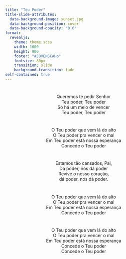 ```yaml
---
title: "Teu Poder"
title-slide-attributes:
  data-background-image: sunset.jpg
  data-background-position: cover
  data-background-opacity: "0.6"
format: 
  revealjs:
    theme: theme.scss
    width: 1600
    height: 900
    footer: "#JOVENSCAHo"
    fontsize: 80px
    transition: slide
    background-transition: fade
self-contained: true
---
```


# {background-image="sunset.jpg" background-opacity="0.25"}

<center>
Queremos te pedir Senhor <br> Teu poder, Teu poder <br>
Só há um meio de vencer <br> Teu poder, Teu poder <br> 
<center>

# {background-image="sunset.jpg" background-opacity="0.25"}

<center>
O Teu poder que vem lá do alto <br>
O Teu poder pra vencer o mal <br>
Em Teu poder está nossa esperança <br>
Concede o Teu poder <br>
<center>

# {background-image="sunset.jpg" background-opacity="0.25"}

<center>
Estamos tão cansados, Pai, <br>
Dá poder, nos dá poder <br>
Revive o nosso coração, <br>
dá poder, nos dá poder. <br>
<center>

# {background-image="sunset.jpg" background-opacity="0.25"}

<center>
O Teu poder que vem lá do alto <br>
O Teu poder pra vencer o mal <br>
Em Teu poder está nossa esperança <br>
Concede o Teu poder <br>
<center>

# {background-image="sunset.jpg" background-opacity="0.25"}

<center>
O Teu poder que vem lá do alto <br>
O Teu poder pra vencer o mal <br>
Em Teu poder está nossa esperança <br>
Concede o Teu poder <br>
Concede o Teu poder <br>
<center>


